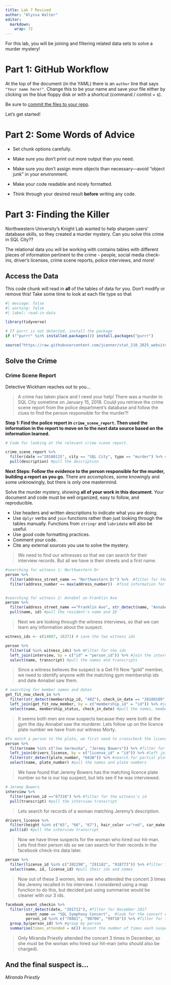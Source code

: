 ```yaml
---
title: Lab 7 Revised
author: "Alyssa Walter"
editor: 
  markdown: 
    wrap: 72
---
```


For this lab, you will be joining and filtering related data sets to
solve a murder mystery!

# Part 1: GitHub Workflow

At the top of the document (in the YAML) there is an `author` line that
says `"Your name here!"`. Change this to be your name and save your file
either by clicking on the blue floppy disk or with a shortcut (command /
control + s).

Be sure to [commit the files to your
repo](https://happygitwithr.com/existing-github-first#stage-and-commit).

Let's get started!

# Part 2: Some Words of Advice

-   Set chunk options carefully.

-   Make sure you don't print out more output than you need.

-   Make sure you don't assign more objects than necessary---avoid
    "object junk" in your environment.

-   Make your code readable and nicely formatted.

-   Think through your desired result **before** writing any code.

# Part 3: Finding the Killer

Northwestern University's Knight Lab wanted to help sharpen users'
database skills, so they created a murder mystery. Can you solve this
crime in SQL City??

The relational data you will be working with contains tables with
different pieces of information pertinent to the crime - people, social
media check-ins, driver's licenses, crime scene reports, police
interviews, and more!

## Access the Data

This code chunk will read in **all** of the tables of data for you.
Don't modify or remove this! Take some time to look at each file type so
that

```r
#| message: false
#| warning: false
#| label: read-in-data

library(tidyverse)

# If purrr is not detected, install the package
if (!"purrr" %in% installed.packages()) install.packages("purrr")

source("https://raw.githubusercontent.com/jcanner/stat_210_2025_website/main/labs/instructions/lab-7-setup.R")
```

## Solve the Crime

### Crime Scene Report

Detective Wickham reaches out to you...

> A crime has taken place and I need your help! There was a murder in
> SQL City sometime on January 15, 2018. Could you retrieve the crime
> scene report from the police department’s database and follow the
> clues to find the person responsible for the murder?!

**Step 1: Find the police report in `crime_scene_report`. Then used the
information in the report to move on to the next data source based on
the information learned.**

```r
# Code for looking at the relevant crime scene report.

crime_scene_report %>%
  filter(date =="20180115", city == "SQL City", type == "murder") %>% #filter for the date of the crime, city, and crime type
  pull(description) #pull the description

```

**Next Steps: Follow the evidence to the person responsible for the
murder, building a report as you go.** There are accomplices, some
knowingly and some unknowingly, but there is only one mastermind.

Solve the murder mystery, showing **all of your work in this document**.
Your document and code must be well organized, easy to follow, and
reproducible.

-   Use headers and written descriptions to indicate what you are doing.
-   Use `dplyr` verbs and `join` functions rather than just looking
    through the tables manually. Functions from `stringr` and
    `lubridate` will also be useful.
-   Use good code formatting practices.
-   Comment your code.
-   Cite any external sources you use to solve the mystery.

>We need to find our witnesses so that we can search for their interview records. But all we have is their streets and a first name.

```r

#searching for witness 1: Northwestern Dr
person %>%
  filter(address_street_name == "Northwestern Dr") %>%  #filter for the witness's address
  filter(address_number == max(address_number))  #find information for the last address


#searching for witness 2: Annabel on Franklin Ave
person %>%
  filter(address_street_name =="Franklin Ave", str_detect(name, "Annabel ")) %>%  #filter for the witness's address and name (from her first name)
  pull(name, id) #pull the resident's name and ID
```
>Next we are looking through the witness interviews, so that we can learn any information about the suspect.


```r

witness_ids <- c(14887, 16371) # save the two witness ids

person %>%
  filter(id %in% witness_ids) %>% #Filter for the ids
  left_join(interview, by = c("id" = "person_id")) %>% #join the interview data
  select(name, transcript) #pull the names and transcripts

```
>Since a witness believes the suspect is a Get Fit Now "gold" member, we need to identify anyone with the matching gym membership ids and date Annabel saw them.

```r

# searching for member names and dates
get_fit_now_check_in %>%
  filter(str_detect(membership_id, "48Z"), check_in_date == "20180109") %>% #filter for partial id number and date
  left_join(get_fit_now_member, by = c("membership_id" = "id")) %>% #join the member data
  select(name, membership_status, check_in_date) #pull the names, membership status, and date


```

>It seems both men are now suspects because they were both at the gym the day Annabel saw the murderer. Lets follow up on the licence plate number we have from our witness Morty. 

```r

#To match a person to the plate, we first need to crosscheck the licence plate ids of our 2 suspects with our partial plate
person %>%
  filter(name %in% c("Joe Germuska", "Jeremy Bowers")) %>% #filter for suspect names
  left_join(drivers_license, by = c("license_id" = "id")) %>% #left join with license data
  filter(str_detect(plate_number, "H42W")) %>% #search for partial plate number
  select(name, plate_number) #pull the names and plate numbers


```
>We have found that Jeremy Bowers has the matching licence plate number so he is our top suspect, but lets see if he was interviewed.

```r
# Jeremy Bowers
interview %>%
  filter(person_id =="67318") %>% #filter for the witness's id
  pull(transcript) #pull the interview transcript
```

>Lets search for records of a woman matching Jeremy's description.

```r
drivers_license %>%
  filter(height %in% c("65", "66", "67"), hair_color =="red", car_make =="Tesla", car_model=="Model S") %>% #filter for the woman's height, hair, and car
  pull(id) #pull the interview transcript
```

>Now we have three suspects for the woman who hired our hit-man. Lets find their person ids so we can search for their records in the facebook check-ins data later. 

```r
person %>%
  filter(license_id %in% c("202298", "291182", "918773")) %>% #filter for suspect licence ids
  select(name, id, license_id) #pull their ids and names
```

>Now out of these 3 women, lets see who attended the concert 3 times like Jeremy recalled in his interview. I considered using a map function to do this, but decided just using summarise would be cleaner with our 3 ids.

```r

facebook_event_checkin %>%
  filter(str_detect(date, "201712"), #filter for December 2017
         event_name == "SQL Symphony Concert",  #look for the concert event check-ins
         person_id %in% c("78881", "90700", "99716")) %>% #filter for the ids of our female suspects
  group_by(person_id) %>% #group by person
  summarise(times_attended = n()) #count the number of times each suspect attended the concert

```
> Only Miranda Priestly attended the concert 3 times in December, so she must be the woman who hired our hit-man (who should also be charged).

::: callout-note
## And the final suspect is...

*Miranda Priestly*
:::
